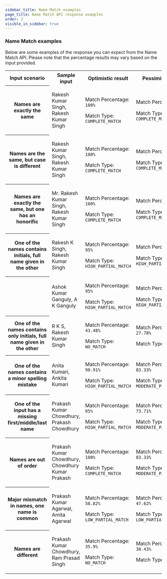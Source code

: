 ```yaml
---
sidebar_title: Name Match examples
page_title: Name Match API response examples
order: 3
visible_in_sidebar: true
---
```


### Name Match examples

Below are some examples of the response you can expect from the Name Match API. Please note that the percentage results may vary based on the input provided.

<table>
  <tbody>
    <tr>
      <th>Input scenario</th>
      <th>Sample input</th>
      <th>Optimistic result</th>
      <th>Pessimistic result</th>
    </tr>
    <tr>
      <th>Names are exactly the same</th>
      <td>
        <p>Rakesh Kumar Singh, Rakesh Kumar Singh</p>
      </td>
      <td>
        <p>Match Percentage: <code>100%</code></p>
        <p>Match Type: <code>COMPLETE_MATCH</code></p>
      </td>
      <td>
        <p>Match Percentage: <code>100%</code></p>
        <p>Match Type: <code>COMPLETE_MATCH</code></p>
      </td>
    </tr>
    <tr>
      <th>Names are the same, but case is different</th>
      <td>
        <p>Rakesh Kumar Singh, Rakesh Kumar Singh</p>
      </td>
      <td>
        <p>Match Percentage: <code>100%</code></p>
        <p>Match Type: <code>COMPLETE_MATCH</code></p>
      </td>
      <td>
        <p>Match Percentage: <code>100%</code></p>
        <p>Match Type: <code>COMPLETE_MATCH</code></p>
      </td>
    </tr>
    <tr>
      <th>Names are exactly the same, but one has an honorific</th>
      <td>
        <p>Mr. Rakesh Kumar Singh, Rakesh Kumar Singh</p>
      </td>
      <td>
        <p>Match Percentage: <code>100%</code></p>
        <p>Match Type: <code>COMPLETE_MATCH</code></p>
      </td>
      <td>
        <p>Match Percentage: <code>100%</code></p>
        <p>Match Type: <code>COMPLETE_MATCH</code></p>
      </td>
    </tr>
    <tr>
      <th>One of the names contains initials, full name given in the other</th>
      <td>
        <p>Rakesh K Singh, Rakesh Kumar Singh</p>
      </td>
      <td>
        <p>Match Percentage: <code>95%</code></p>
        <p>Match Type: <code>HIGH_PARTIAL_MATCH</code></p>
      </td>
      <td>
        <p>Match Percentage: <code>90%</code></p>
        <p>Match Type: <code>HIGH_PARTIAL_MATCH</code></p>
      </td>
    </tr>
    <tr>
      <th></th>
      <td>
        <p>Ashok Kumar Ganguly, A K Ganguly</p>
      </td>
      <td>
        <p>Match Percentage: <code>95%</code></p>
        <p>Match Type: <code>HIGH_PARTIAL_MATCH</code></p>
      </td>
      <td>
        <p>Match Percentage: <code>90%</code></p>
        <p>Match Type: <code>HIGH_PARTIAL_MATCH</code></p>
      </td>
    </tr>
    <tr>
      <th>One of the names contains only initials, full name given in the other</th>
      <td>
        <p>R K S, Rakesh Kumar Singh</p>
      </td>
      <td>
        <p>Match Percentage: <code>43.48%</code></p>
        <p>Match Type: <code>NO_MATCH</code></p>
      </td>
      <td>
        <p>Match Percentage: <code>27.78%</code></p>
        <p>Match Type: <code>NO_MATCH</code></p>
      </td>
    </tr>
    <tr>
      <th>One of the names contains a minor spelling mistake</th>
      <td>
        <p>Anita Kumari, Ankita Kumari</p>
      </td>
      <td>
        <p>Match Percentage: <code>90.91%</code></p>
        <p>Match Type: <code>HIGH_PARTIAL_MATCH</code></p>
      </td>
      <td>
        <p>Match Percentage: <code>83.33%</code></p>
        <p>Match Type: <code>MODERATE_PARTIAL_MATCH</code></p>
      </td>
    </tr>
    <tr>
      <th>One of the input has a missing first/middle/last name</th>
      <td>
        <p>Prakash Kumar Chowdhury, Prakash Chowdhury</p>
      </td>
      <td>
        <p>Match Percentage: <code>85%</code></p>
        <p>Match Type: <code>HIGH_PARTIAL_MATCH</code></p>
      </td>
      <td>
        <p>Match Percentage: <code>73.71%</code></p>
        <p>Match Type: <code>MODERATE_PARTIAL_MATCH</code></p>
      </td>
    </tr>
    <tr>
      <th>Names are out of order</th>
      <td>
        <p>Prakash Kumar Chowdhury, Chowdhury Kumar Prakash</p>
      </td>
      <td>
        <p>Match Percentage: <code>100%</code></p>
        <p>Match Type: <code>COMPLETE_MATCH</code></p>
      </td>
      <td>
        <p>Match Percentage: <code>83.33%</code></p>
        <p>Match Type: <code>MODERATE_PARTIAL_MATCH</code></p>
      </td>
    </tr>
    <tr>
      <th>Major mismatch in names, one name is common</th>
      <td>
        <p>Prakash Kumar Agarwal, Amita Agarwal</p>
      </td>
      <td>
        <p>Match Percentage: <code>58.82%</code></p>
        <p>Match Type: <code>LOW_PARTIAL_MATCH</code></p>
      </td>
      <td>
        <p>Match Percentage: <code>47.62%</code></p>
        <p>Match Type: <code>LOW_PARTIAL_MATCH</code></p>
      </td>
    </tr>
    <tr>
      <th>Names are different</th>
      <td>
        <p>Prakash Kumar Chowdhury, Ram Prasad Singh</p>
      </td>
      <td>
        <p>Match Percentage: <code>35.9%</code></p>
        <p>Match Type: <code>NO_MATCH</code></p>
      </td>
      <td>
        <p>Match Percentage: <code>30.43%</code></p>
        <p>Match Type: <code>NO_MATCH</code></p>
      </td>
    </tr>
  </tbody>
</table>